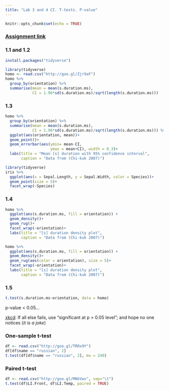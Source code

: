 ```yaml
---
title: "Lab 3 and 4 CI. T-tests. P-value"
---
```


```r
knitr::opts_chunk$set(echo = TRUE)
```

### [Assignment link](https://docs.google.com/forms/d/e/1FAIpQLSdoAvNkatvJbMR2srszxKo66vMKLxVcu3EmAYXDr7XEUo4URQ/viewform?c=0&w=1)

### 1.1 and 1.2
```r
install.packages("tidyverse")
```

```r
library(tidyverse)
homo <- read.csv("http://goo.gl/Zjr9aF")
homo %>% 
  group_by(orientation) %>%
  summarise(mean = mean(s.duration.ms),
            CI = 1.96*sd(s.duration.ms)/sqrt(length(s.duration.ms)))

```

### 1.3
```r
homo %>% 
  group_by(orientation) %>%
  summarise(mean = mean(s.duration.ms),
            CI = 1.96*sd(s.duration.ms)/sqrt(length(s.duration.ms))) %>% 
  ggplot(aes(orientation, mean))+
  geom_point()+
  geom_errorbar(aes(ymin= mean-CI,
                    ymax = mean+CI), width = 0.3)+
  labs(title = "Mean [s] duration with 95% confidence interval",
       caption = "Data from (Chi-kuk 2007)")

```



```r
library(tidyverse)
iris %>% 
  ggplot(aes(x = Sepal.Length, y = Sepal.Width, color = Species))+
  geom_point(size = 5)+
  facet_wrap(~Species)
```

### 1.4
```r
homo %>% 
  ggplot(aes(s.duration.ms, fill = orientation)) +
  geom_density()+
  geom_rug()+
  facet_wrap(~orientation)+
  labs(title = "[s] duration density plot",
       caption = "Data from (Chi-kuk 2007)")
```

```r
homo %>% 
  ggplot(aes(s.duration.ms, fill = orientation)) +
  geom_density()+
  geom_rug(aes(color = orientation), size = 5)+
  facet_wrap(~orientation)+
  labs(title = "[s] duration density plot",
       caption = "Data from (Chi-kuk 2007)")
```

### 1.5

```r
t.test(s.duration.ms~orientation, data = homo)
```
p-value < 0.05...

[xkcd](https://xkcd.com/1478/):
If all else fails, use "significant at p > 0.05 level"; and hope no one notices (*it is a joke*)

### One-sample t-test
```r
df <- read.csv("http://goo.gl/TRRx9Y")
df[df$name == "russian", 2]
t.test(df[df$name == "russian", 2], mu = 240)
```

### Paired t-test
```r
df <- read.csv("http://goo.gl/MNkVws", sep="\t")
t.test(df$LI.Front, df$LI.Temp, paired = TRUE)
```
